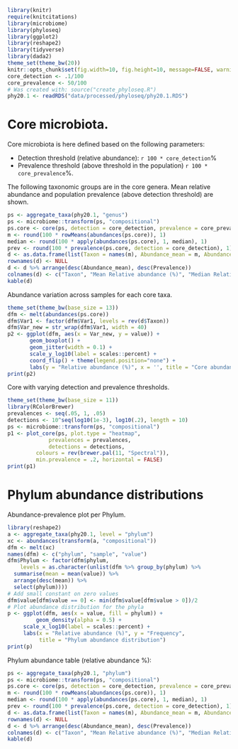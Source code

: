 
```r
library(knitr)
require(knitcitations)
library(microbiome)
library(phyloseq)
library(ggplot2)
library(reshape2)
library(tidyverse)
library(dada2)
theme_set(theme_bw(20))
knitr::opts_chunk$set(fig.width=10, fig.height=10, message=FALSE, warning=FALSE)
core_detection <- .1/100
core_prevalence <- 50/100
# Was created with: source("create_phyloseq.R")
phy20.1 <- readRDS("data/processed/phyloseq/phy20.1.RDS")
```



# Core microbiota.

Core microbiota is here defined based on the following parameters:

  * Detection threshold (relative abundance): `r 100 * core_detection`%
  * Prevalence threshold (above threshold in the population) `r 100 * core_prevalence`%.

The following taxonomic groups are in the core genera. Mean relative abundance and population prevalence (above detection threshold) are shown.

```r
ps <- aggregate_taxa(phy20.1, "genus")
ps <- microbiome::transform(ps, "compositional")
ps.core <- core(ps, detection = core_detection, prevalence = core_prevalence)
m <- round(100 * rowMeans(abundances(ps.core)), 1)
median <- round(100 * apply(abundances(ps.core), 1, median), 1)
prev <- round(100 * prevalence(ps.core, detection = core_detection), 1)
d <- as.data.frame(list(Taxon = names(m), Abundance_mean = m, Abundance_median = median, Prevalence = prev))
rownames(d) <- NULL
d <- d %>% arrange(desc(Abundance_mean), desc(Prevalence))
colnames(d) <- c("Taxon", "Mean Relative abundance (%)", "Median Relative abundance (%)", "Prevalence (%)")
kable(d)
```


Abundance variation across samples for each core taxa.

```r
theme_set(theme_bw(base_size = 13))
dfm <- melt(abundances(ps.core))
dfm$Var1 <- factor(dfm$Var1, levels = rev(d$Taxon))
dfm$Var_new = str_wrap(dfm$Var1, width = 40)
p2 <- ggplot(dfm, aes(x = Var_new, y = value)) +
       geom_boxplot() +
       geom_jitter(width = 0.1) +       
       scale_y_log10(label = scales::percent) +
       coord_flip() + theme(legend.position="none") +
       labs(y = "Relative abundance (%)", x = '', title = "Core abundance variation")
print(p2)
```


Core with varying detection and prevalence thresholds.

```r
theme_set(theme_bw(base_size = 11))
library(RColorBrewer)
prevalences <- seq(.05, 1, .05)
detections <- 10^seq(log10(1e-3), log10(.2), length = 10)
ps <- microbiome::transform(ps, "compositional")
p1 <- plot_core(ps, plot.type = "heatmap", 
             prevalences = prevalences,
             detections = detections,
         colours = rev(brewer.pal(11, "Spectral")),
         min.prevalence = .2, horizontal = FALSE)
print(p1)
```
# Phylum abundance distributions

Abundance-prevalence plot per Phylum.
```r
library(reshape2)
a <- aggregate_taxa(phy20.1, level = "phylum")
xc <- abundances(transform(a, "compositional"))
dfm <- melt(xc)
names(dfm) <- c("phylum", "sample", "value")
dfm$Phylum <- factor(dfm$phylum,
    levels = as.character(unlist(dfm %>% group_by(phylum) %>%
  summarise(mean = mean(value)) %>%
  arrange(desc(mean)) %>%
  select(phylum))))
# Add small constant on zero values
dfm$value[dfm$value == 0] <- min(dfm$value[dfm$value > 0])/2
# Plot abundance distribution for the phyla
p <- ggplot(dfm, aes(x = value, fill = phylum)) +
         geom_density(alpha = 0.5) +
	 scale_x_log10(label = scales::percent) +
	 labs(x = "Relative abundance (%)", y = "Frequency",
	      title = "Phylum abundance distribution")
print(p)
```

Phylum abundance table (relative abundance %):

```r
ps <- aggregate_taxa(phy20.1, "phylum")
ps <- microbiome::transform(ps, "compositional")
ps.core <- core(ps, detection = core_detection, prevalence = core_prevalence)
m <- round(100 * rowMeans(abundances(ps.core)), 1)
median <- round(100 * apply(abundances(ps.core), 1, median), 1)
prev <- round(100 * prevalence(ps.core, detection = core_detection), 1)
d <- as.data.frame(list(Taxon = names(m), Abundance_mean = m, Abundance_median = median, Prevalence = prev))
rownames(d) <- NULL
d <- d %>% arrange(desc(Abundance_mean), desc(Prevalence))
colnames(d) <- c("Taxon", "Mean Relative abundance (%)", "Median Relative abundance (%)", "Prevalence (%)")
kable(d)
```